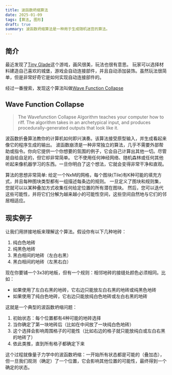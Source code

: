 ```yaml
---
title: 波函数坍缩算法
date: 2025-01-09
tags: [算法, 图形]
draft: true
summary: 波函数坍缩算法是一种用于生成随机迷宫的算法。
---
```


## 简介
最近发现了[Tiny Glade](https://store.steampowered.com/app/2198150/Tiny_Glade/)这个游戏，画风很美，玩法也很有意思。
玩家可以选择材料建造自己喜欢的城堡，游戏会自动连接部件，并且自动添加装饰。虽然玩法很简单，但是非常好奇它是如何实现自动连接部件的。

经过一番搜索，发现这个算法叫做[Wave Function Collapse](https://robertheaton.com/2018/12/17/wavefunction-collapse-algorithm/)

## Wave Function Collapse
> The Wavefunction Collapse Algorithm teaches your computer how to riff. The algorithm takes in an archetypical input, 
> and produces procedurally-generated outputs that look like it.

波函数折叠算法教你的计算机如何即兴演奏。该算法接受原型输入，并生成看起来像它的程序生成的输出。
波函数崩溃是一种非常独立的算法，几乎不需要外部帮助或指令。你向它提供一个你想要的氛围的例子，它会自己计算出其他一切。尽管是自给自足的，但它却非常简单。
它不使用任何神经网络、随机森林或任何其他听起来像机器学习的东西。一旦你明白了这个想法，它就会变得非常干净和直观。

算法的思想非常简单:
给定一个NxM的网格，每个图块(Tile)有K种可能的填充方式，并且每种图块类型都有一组描述每条边的规则。
一旦定义了图块和规则集，您就可以以某种叠加方式收集任何给定位置的所有潜在图块。
然后，您可以迭代这些可能性，并将它们分解为越来越小的可能性空间，这些空间自然地与它们的邻居相适应。

## 现实例子
让我们用拼接地板来理解这个算法。假设你有以下几种地砖：
1. 纯白色地砖
2. 纯黑色地砖
3. 黑白相间的地砖（左白右黑）
4. 黑白相间的地砖（左黑右白）

现在你要铺一个3x3的地板，但有一个规则：相邻地砖的接缝处颜色必须相同。比如：
- 如果使用了左白右黑的地砖，它右边只能放左白右黑的地砖或纯黑色地砖
- 如果使用了纯白色地砖，它右边只能放纯白色地砖或左白右黑的地砖

这就是一个典型的波函数坍缩问题：
1. 初始状态：每个位置都有4种可能的地砖选择
2. 当你确定了第一块地砖后（比如在中间放了一块纯白色地砖）
3. 这个选择会影响周围格子的可能性（比如右边的格子就只能放纯白或左白右黑的地砖了）
4. 依此类推，直到所有格子都确定下来

这个过程就像量子力学中的波函数坍缩：一开始所有状态都是可能的（叠加态），但一旦我们观测（确定）了一个位置，它会影响其他位置的可能性，最终得到一个确定的状态。
